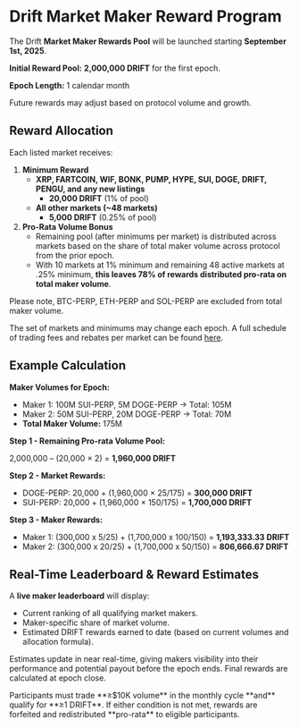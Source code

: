 
# Drift Market Maker Reward Program

The Drift **Market Maker Rewards Pool** will be launched starting **September 1st, 2025**.

**Initial Reward Pool:** **2,000,000 DRIFT** for the first epoch.

**Epoch Length:** 1 calendar month 

Future rewards may adjust based on protocol volume and growth.

## Reward Allocation

Each listed market receives:

1. **Minimum Reward**
    - **XRP, FARTCOIN, WIF, BONK, PUMP, HYPE, SUI, DOGE, DRIFT, PENGU, and any new listings**
        - **20,000 DRIFT** (1% of pool)
    - **All other markets (~48 markets)**
        - **5,000 DRIFT** (0.25% of pool)
2. **Pro-Rata Volume Bonus**
    - Remaining pool (after minimums per market) is distributed across markets based on the share of total maker volume across protocol from the prior epoch.
    - With 10 markets at 1% minimum and remaining 48 active markets at .25% minimum, **this leaves 78% of rewards distributed pro-rata on total maker volume**.

<Callout type="warning" emoji="⚠️">
Please note, BTC-PERP, ETH-PERP and SOL-PERP are excluded from total maker volume.
</Callout>

The set of markets and minimums may change each epoch. A full schedule of trading fees and rebates per market can be found [here](https://docs.drift.trade/trading/trading-fees).

## Example Calculation

**Maker Volumes for Epoch:**

- Maker 1: 100M SUI-PERP, 5M DOGE-PERP → Total: 105M
- Maker 2: 50M SUI-PERP, 20M DOGE-PERP → Total: 70M
- **Total Maker Volume:** 175M

**Step 1 - Remaining Pro-rata Volume Pool:**

2,000,000 – (20,000 × 2) = **1,960,000 DRIFT**

**Step 2 - Market Rewards:**

- DOGE-PERP: 20,000 + (1,960,000 × 25/175) = **300,000 DRIFT**
- SUI-PERP: 20,000 + (1,960,000 × 150/175) = **1,700,000 DRIFT**

**Step 3 - Maker Rewards:**

- Maker 1: (300,000 x 5/25) + (1,700,000 x 100/150) = **1,193,333.33 DRIFT**
- Maker 2: (300,000 x 20/25) + (1,700,000 x 50/150) = **806,666.67 DRIFT**

## Real-Time Leaderboard & Reward Estimates

A **live maker leaderboard** will display:

- Current ranking of all qualifying market makers.
- Maker-specific share of market volume.
- Estimated DRIFT rewards earned to date (based on current volumes and allocation formula).

Estimates update in near real-time, giving makers visibility into their performance and potential payout before the epoch ends. Final rewards are calculated at epoch close.

<Callout type="warning" emoji="⚠️">
Participants must trade **≥$10K volume** in the monthly cycle **and** qualify for **≥1 DRIFT**. If either condition is not met, rewards are forfeited and redistributed **pro-rata** to eligible participants.
</Callout>
